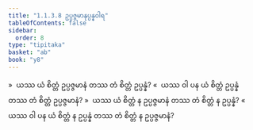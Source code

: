 ```yaml
---
title: "1.1.3.8 ဥပ္ပဇ္ဇမာနုပ္ပန္နဝါရ"
tableOfContents: false
sidebar:
  order: 8
type: "tipitaka"
basket: "ab"
book: "y8"
---
```



<DynamicBreadcrumb />

<Division number="54" book="y8" e="ch" v="34" p="298">

<Paragraph number="222" book="y8">
»  ယဿ ယံ စိတ္တံ ဥပ္ပဇ္ဇမာနံ တဿ တံ စိတ္တံ ဥပ္ပန္နံ?
</Paragraph>

<Paragraph number="223" book="y8">
«  ယဿ ဝါ ပန ယံ စိတ္တံ ဥပ္ပန္နံ တဿ တံ စိတ္တံ ဥပ္ပဇ္ဇမာနံ?
</Paragraph>

<Paragraph number="224" book="y8">
»  ယဿ ယံ စိတ္တံ န ဥပ္ပဇ္ဇမာနံ တဿ တံ စိတ္တံ န ဥပ္ပန္နံ?
</Paragraph>

<Paragraph number="225" book="y8">
«  ယဿ ဝါ ပန ယံ စိတ္တံ န ဥပ္ပန္နံ တဿ တံ စိတ္တံ န ဥပ္ပဇ္ဇမာနံ?
</Paragraph>
</Division>